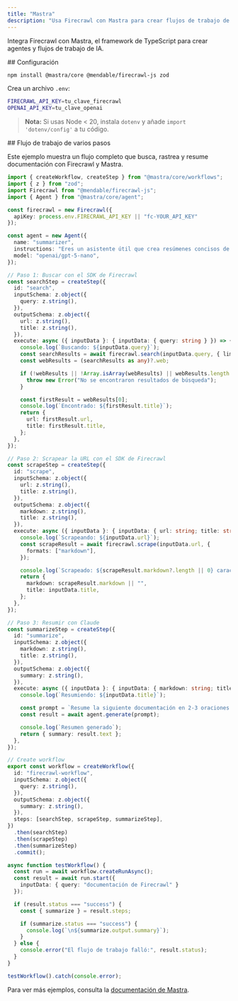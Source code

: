 ```yaml
---
title: "Mastra"
description: "Usa Firecrawl con Mastra para crear flujos de trabajo de IA"
---
```


Integra Firecrawl con Mastra, el framework de TypeScript para crear agentes y flujos de trabajo de IA.

<div id="setup">
  ## Configuración
</div>

```bash
npm install @mastra/core @mendable/firecrawl-js zod
```

Crea un archivo `.env`:

```bash
FIRECRAWL_API_KEY=tu_clave_firecrawl
OPENAI_API_KEY=tu_clave_openai
```

> **Nota:** Si usas Node &lt; 20, instala `dotenv` y añade `import 'dotenv/config'` a tu código.


<div id="multi-step-workflow">
  ## Flujo de trabajo de varios pasos
</div>

Este ejemplo muestra un flujo completo que busca, rastrea y resume documentación con Firecrawl y Mastra.

```typescript
import { createWorkflow, createStep } from "@mastra/core/workflows";
import { z } from "zod";
import Firecrawl from "@mendable/firecrawl-js";
import { Agent } from "@mastra/core/agent";

const firecrawl = new Firecrawl({
  apiKey: process.env.FIRECRAWL_API_KEY || "fc-YOUR_API_KEY"
});

const agent = new Agent({
  name: "summarizer",
  instructions: "Eres un asistente útil que crea resúmenes concisos de documentación.",
  model: "openai/gpt-5-nano",
});

// Paso 1: Buscar con el SDK de Firecrawl
const searchStep = createStep({
  id: "search",
  inputSchema: z.object({
    query: z.string(),
  }),
  outputSchema: z.object({
    url: z.string(),
    title: z.string(),
  }),
  execute: async ({ inputData }: { inputData: { query: string } }) => {
    console.log(`Buscando: ${inputData.query}`);
    const searchResults = await firecrawl.search(inputData.query, { limit: 1 });
    const webResults = (searchResults as any)?.web;

    if (!webResults || !Array.isArray(webResults) || webResults.length === 0) {
      throw new Error("No se encontraron resultados de búsqueda");
    }

    const firstResult = webResults[0];
    console.log(`Encontrado: ${firstResult.title}`);
    return {
      url: firstResult.url,
      title: firstResult.title,
    };
  },
});

// Paso 2: Scrapear la URL con el SDK de Firecrawl
const scrapeStep = createStep({
  id: "scrape",
  inputSchema: z.object({
    url: z.string(),
    title: z.string(),
  }),
  outputSchema: z.object({
    markdown: z.string(),
    title: z.string(),
  }),
  execute: async ({ inputData }: { inputData: { url: string; title: string } }) => {
    console.log(`Scrapeando: ${inputData.url}`);
    const scrapeResult = await firecrawl.scrape(inputData.url, {
      formats: ["markdown"],
    });

    console.log(`Scrapeado: ${scrapeResult.markdown?.length || 0} caracteres`);
    return {
      markdown: scrapeResult.markdown || "",
      title: inputData.title,
    };
  },
});

// Paso 3: Resumir con Claude
const summarizeStep = createStep({
  id: "summarize",
  inputSchema: z.object({
    markdown: z.string(),
    title: z.string(),
  }),
  outputSchema: z.object({
    summary: z.string(),
  }),
  execute: async ({ inputData }: { inputData: { markdown: string; title: string } }) => {
    console.log(`Resumiendo: ${inputData.title}`);

    const prompt = `Resume la siguiente documentación en 2-3 oraciones:\n\nTítulo: ${inputData.title}\n\n${inputData.markdown}`;
    const result = await agent.generate(prompt);

    console.log(`Resumen generado`);
    return { summary: result.text };
  },
});

// Create workflow
export const workflow = createWorkflow({
  id: "firecrawl-workflow",
  inputSchema: z.object({
    query: z.string(),
  }),
  outputSchema: z.object({
    summary: z.string(),
  }),
  steps: [searchStep, scrapeStep, summarizeStep],
})
  .then(searchStep)
  .then(scrapeStep)
  .then(summarizeStep)
  .commit();

async function testWorkflow() {
  const run = await workflow.createRunAsync();
  const result = await run.start({
    inputData: { query: "documentación de Firecrawl" }
  });

  if (result.status === "success") {
    const { summarize } = result.steps;

    if (summarize.status === "success") {
      console.log(`\n${summarize.output.summary}`);
    }
  } else {
    console.error("El flujo de trabajo falló:", result.status);
  }
}

testWorkflow().catch(console.error);
```

Para ver más ejemplos, consulta la [documentación de Mastra](https://mastra.ai/docs).
